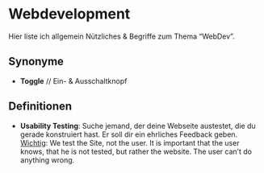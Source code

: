 # Webdevelopment

Hier liste ich allgemein Nützliches & Begriffe zum Thema "WebDev".

## Synonyme 

- **Toggle** // Ein- & Ausschaltknopf

## Definitionen

- **Usability Testing**: Suche jemand, der deine Webseite austestet, die du gerade konstruiert hast. Er soll dir ein ehrliches Feedback geben.
  <u>Wichtig</u>: We test the Site, not the user. It is important that the user knows, that he is not tested, but rather the website. The user can't do anything wrong. 

